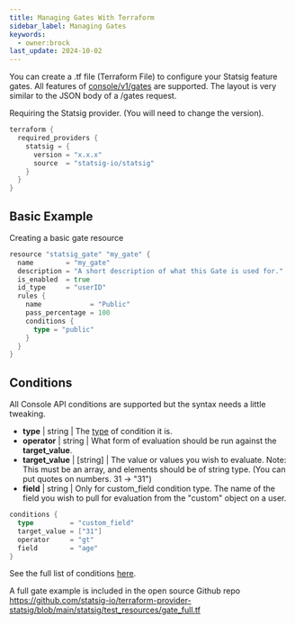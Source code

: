 ```yaml
---
title: Managing Gates With Terraform
sidebar_label: Managing Gates
keywords:
  - owner:brock
last_update: 2024-10-02
---
```


You can create a .tf file (Terraform File) to configure your Statsig feature gates. All features of [console/v1/gates](/console-api/gates) are supported. The layout is very similar to the JSON body of a /gates request.

Requiring the Statsig provider. (You will need to change the version).

```go
terraform {
  required_providers {
    statsig = {
      version = "x.x.x"
      source  = "statsig-io/statsig"
    }
  }
}
```

## Basic Example

Creating a basic gate resource

```go
resource "statsig_gate" "my_gate" {
  name        = "my_gate"
  description = "A short description of what this Gate is used for."
  is_enabled  = true
  id_type     = "userID"
  rules {
    name            = "Public"
    pass_percentage = 100
    conditions {
      type = "public"
    }
  }
}
```

## Conditions

All Console API conditions are supported but the syntax needs a little tweaking.

- **type** | string | The [type](/console-api/rules#all-conditions) of condition it is.
- **operator** | string | What form of evaluation should be run against the **target_value**.
- **target_value** | [string] | The value or values you wish to evaluate. Note: This must be an array, and elements should be of string type. (You can put quotes on numbers. 31 -> "31")
- **field** | string | Only for custom_field condition type. The name of the field you wish to pull for evaluation from the "custom" object on a user.

```go
conditions {
  type         = "custom_field"
  target_value = ["31"]
  operator     = "gt"
  field        = "age"
}
```

See the full list of conditions [here](/console-api/rules#all-conditions).

A full gate example is included in the open source Github repo https://github.com/statsig-io/terraform-provider-statsig/blob/main/statsig/test_resources/gate_full.tf
